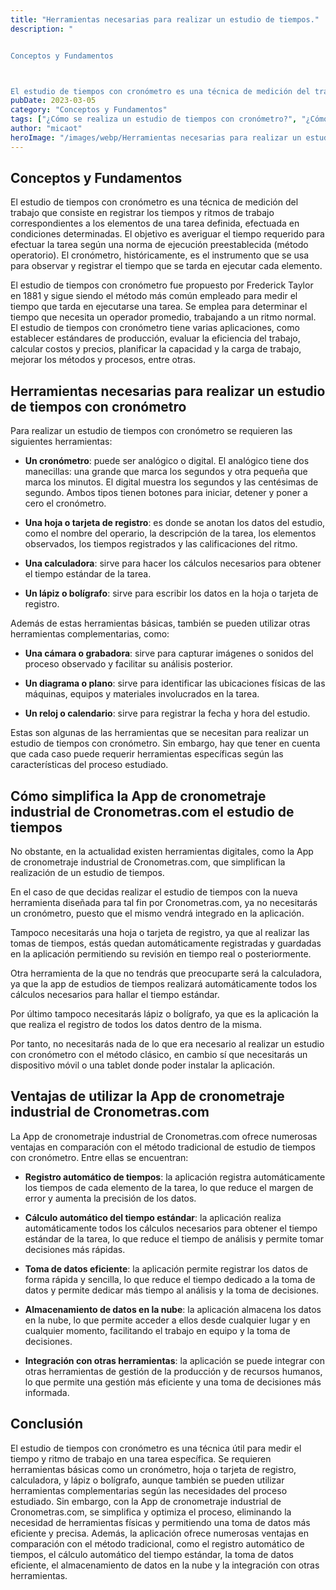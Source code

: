 ```yaml
---
title: "Herramientas necesarias para realizar un estudio de tiempos."
description: "


Conceptos y Fundamentos



El estudio de tiempos con cronómetro es una técnica de medición del trabajo que consiste en registrar los tiempos y ritm..."
pubDate: 2023-03-05
category: "Conceptos y Fundamentos"
tags: ["¿Cómo se realiza un estudio de tiempos con cronómetro?", "¿Cómo simplifica la App de cronometraje industrial de Cronometras.com el estudio de tiempos?", "¿Cuáles son las herramientas necesarias para realizar un estudio de tiempos con cronómetro?", "¿Cuáles son las ventajas de utilizar la App de cronometraje industrial de Cronometras.com?", "¿Qué es el estudio de tiempos con cronómetro?", "¿Qué es la App de cronometraje industrial de Cronometras.com?", "App de cronometraje industrial", "App de cronometraje industrial de Cronometras.com", "calculadora", "calcular costos y precios", "Cálculos", "calendario", "cámara", "cámara o grabadora", "Capacidad y carga de trabajo", "Costos y precios", "Cronometras.com", "cronómetro", "cronómetro analógico", "cronómetro digital", "diagrama de proceso", "diagrama o plano", "Dispositivo móvil", "dispositivo móvil o tablet", "Eficiencia del trabajo", "establecer estándares de producción", "Estándares de producción", "Estudio de tiempos", "Estudio de tiempos con cronómetro", "evaluar la eficiencia del trabajo", "Frederick Taylor", "herramientas complementarias", "herramientas para estudio de tiempos", "hoja de registro", "Hoja o tarjeta de registro", "instrumento de medición", "lápiz o bolígrafo", "Medición del trabajo", "mejorar los métodos y procesos", "Mejorar métodos y procesos", "método más común", "Método operatorio", "métodos y procesos", "Norma de ejecución preestablecida", "planificar la capacidad y la carga de trabajo", "registrar tiempos y ritmos de trabajo", "registro automático de tiempos.", "reloj", "reloj o calendario", "simplificar la realización de un estudio de tiempos", "Tablet", "tarea definida", "tiempo estándar", "Tiempos y ritmos de trabajo", "toma de datos eficiente", "Toma de tiempos"]
author: "micaot"
heroImage: "/images/webp/Herramientas necesarias para realizar un estudio de tiempos.webp"
---
```


## Conceptos y Fundamentos

El estudio de tiempos con cronómetro es una técnica de medición del trabajo que consiste en registrar los tiempos y ritmos de trabajo correspondientes a los elementos de una tarea definida, efectuada en condiciones determinadas. El objetivo es averiguar el tiempo requerido para efectuar la tarea según una norma de ejecución preestablecida (método operatorio). El cronómetro, históricamente, es el instrumento que se usa para observar y registrar el tiempo que se tarda en ejecutar cada elemento.

El estudio de tiempos con cronómetro fue propuesto por Frederick Taylor en 1881 y sigue siendo el método más común empleado para medir el tiempo que tarda en ejecutarse una tarea. Se emplea para determinar el tiempo que necesita un operador promedio, trabajando a un ritmo normal. El estudio de tiempos con cronómetro tiene varias aplicaciones, como establecer estándares de producción, evaluar la eficiencia del trabajo, calcular costos y precios, planificar la capacidad y la carga de trabajo, mejorar los métodos y procesos, entre otras.

## Herramientas necesarias para realizar un estudio de tiempos con cronómetro

Para realizar un estudio de tiempos con cronómetro se requieren las siguientes herramientas:

- **Un cronómetro**: puede ser analógico o digital. El analógico tiene dos manecillas: una grande que marca los segundos y otra pequeña que marca los minutos. El digital muestra los segundos y las centésimas de segundo. Ambos tipos tienen botones para iniciar, detener y poner a cero el cronómetro.

- **Una hoja o tarjeta de registro**: es donde se anotan los datos del estudio, como el nombre del operario, la descripción de la tarea, los elementos observados, los tiempos registrados y las calificaciones del ritmo.

- **Una calculadora**: sirve para hacer los cálculos necesarios para obtener el tiempo estándar de la tarea.

- **Un lápiz o bolígrafo**: sirve para escribir los datos en la hoja o tarjeta de registro.

Además de estas herramientas básicas, también se pueden utilizar otras herramientas complementarias, como:

- **Una cámara o grabadora**: sirve para capturar imágenes o sonidos del proceso observado y facilitar su análisis posterior.

- **Un diagrama o plano**: sirve para identificar las ubicaciones físicas de las máquinas, equipos y materiales involucrados en la tarea.

- **Un reloj o calendario**: sirve para registrar la fecha y hora del estudio.

Estas son algunas de las herramientas que se necesitan para realizar un estudio de tiempos con cronómetro. Sin embargo, hay que tener en cuenta que cada caso puede requerir herramientas específicas según las características del proceso estudiado.

## Cómo simplifica la App de cronometraje industrial de Cronometras.com el estudio de tiempos

No obstante, en la actualidad existen herramientas digitales, como la App de cronometraje industrial de Cronometras.com, que simplifican la realización de un estudio de tiempos.

En el caso de que decidas realizar el estudio de tiempos con la nueva herramienta diseñada para tal fin por Cronometras.com, ya no necesitarás un cronómetro, puesto que el mismo vendrá integrado en la aplicación.

Tampoco necesitarás una hoja o tarjeta de registro, ya que al realizar las tomas de tiempos, estás quedan automáticamente registradas y guardadas en la aplicación permitiendo su revisión en tiempo real o posteriormente.

Otra herramienta de la que no tendrás que preocuparte será la calculadora, ya que la app de estudios de tiempos realizará automáticamente todos los cálculos necesarios para hallar el tiempo estándar.

Por último tampoco necesitarás lápiz o bolígrafo, ya que es la aplicación la que realiza el registro de todos los datos dentro de la misma.

Por tanto, no necesitarás nada de lo que era necesario al realizar un estudio con cronómetro con el método clásico, en cambio sí que necesitarás un dispositivo móvil o una tablet donde poder instalar la aplicación.

## Ventajas de utilizar la App de cronometraje industrial de Cronometras.com

La App de cronometraje industrial de Cronometras.com ofrece numerosas ventajas en comparación con el método tradicional de estudio de tiempos con cronómetro. Entre ellas se encuentran:

- **Registro automático de tiempos**: la aplicación registra automáticamente los tiempos de cada elemento de la tarea, lo que reduce el margen de error y aumenta la precisión de los datos.

- **Cálculo automático del tiempo estándar**: la aplicación realiza automáticamente todos los cálculos necesarios para obtener el tiempo estándar de la tarea, lo que reduce el tiempo de análisis y permite tomar decisiones más rápidas.

- **Toma de datos eficiente**: la aplicación permite registrar los datos de forma rápida y sencilla, lo que reduce el tiempo dedicado a la toma de datos y permite dedicar más tiempo al análisis y la toma de decisiones.

- **Almacenamiento de datos en la nube**: la aplicación almacena los datos en la nube, lo que permite acceder a ellos desde cualquier lugar y en cualquier momento, facilitando el trabajo en equipo y la toma de decisiones.

- **Integración con otras herramientas**: la aplicación se puede integrar con otras herramientas de gestión de la producción y de recursos humanos, lo que permite una gestión más eficiente y una toma de decisiones más informada.

## Conclusión

El estudio de tiempos con cronómetro es una técnica útil para medir el tiempo y ritmo de trabajo en una tarea específica. Se requieren herramientas básicas como un cronómetro, hoja o tarjeta de registro, calculadora, y lápiz o bolígrafo, aunque también se pueden utilizar herramientas complementarias según las necesidades del proceso estudiado. Sin embargo, con la App de cronometraje industrial de Cronometras.com, se simplifica y optimiza el proceso, eliminando la necesidad de herramientas físicas y permitiendo una toma de datos más eficiente y precisa. Además, la aplicación ofrece numerosas ventajas en comparación con el método tradicional, como el registro automático de tiempos, el cálculo automático del tiempo estándar, la toma de datos eficiente, el almacenamiento de datos en la nube y la integración con otras herramientas.